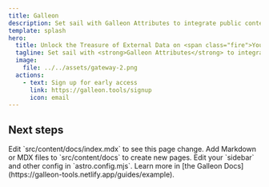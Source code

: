 ```yaml
---
title: Galleon
description: Set sail with Galleon Attributes to integrate public content into your Webflow site from Xano, Supabase, and more—with <strong>user-level data</strong> on the horizon.
template: splash
hero:
  title: Unlock the Treasure of External Data on <span class="fire">Your Webflow Site</span>
  tagline: Set sail with <strong>Galleon Attributes</strong> to integrate public content from Xano, Supabase, and more—with <strong>user-level data</strong> on the horizon.
  image:
    file: ../../assets/gateway-2.png
  actions:
    - text: Sign up for early access
      link: https://galleon.tools/signup
      icon: email
---
```



## Next steps

<CardGrid stagger>
  <Card title="Update ..." icon="pencil">
    Edit `src/content/docs/index.mdx` to see this page change.
  </Card>
  <Card title="Add new ..." icon="add-document">
    Add Markdown or MDX files to `src/content/docs` to create new pages.
  </Card>
  <Card title="Configure your ..." icon="setting">
    Edit your `sidebar` and other config in `astro.config.mjs`.
  </Card>
  <Card title="Read the docs" icon="open-book">
    Learn more in [the Galleon
    Docs](https://galleon-tools.netlify.app/guides/example).
  </Card>
</CardGrid>
